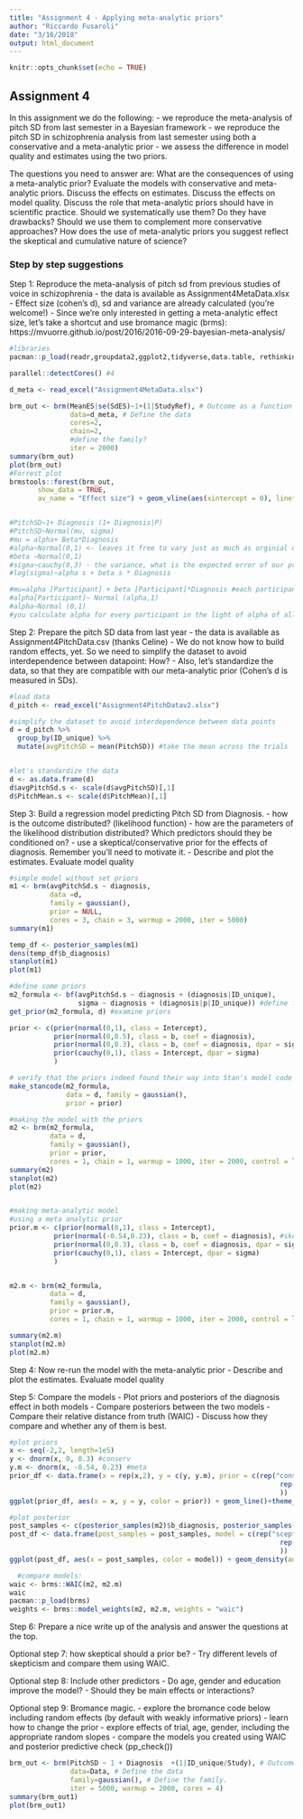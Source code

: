 ```yaml
---
title: "Assignment 4 - Applying meta-analytic priors"
author: "Riccardo Fusaroli"
date: "3/16/2018"
output: html_document
---
```


```r
knitr::opts_chunk$set(echo = TRUE)
```

## Assignment 4

In this assignment we do the following:
- we reproduce the meta-analysis of pitch SD from last semester in a Bayesian framework
- we reproduce the pitch SD in schizophrenia analysis from last semester using both a conservative and a meta-analytic prior
- we assess the difference in model quality and estimates using the two priors.

The questions you need to answer are: What are the consequences of using a meta-analytic prior? Evaluate the models with conservative and meta-analytic priors. Discuss the effects on estimates. Discuss the effects on model quality. Discuss the role that meta-analytic priors should have in scientific practice. Should we systematically use them? Do they have drawbacks? Should we use them to complement more conservative approaches? How does the use of meta-analytic priors you suggest reflect the skeptical and cumulative nature of science?

### Step by step suggestions

Step 1: Reproduce the meta-analysis of pitch sd from previous studies of voice in schizophrenia
- the data is available as Assignment4MetaData.xlsx
- Effect size (cohen's d), sd and variance are already calculated (you're welcome!)
- Since we're only interested in getting a meta-analytic effect size, let's take a shortcut and use bromance magic (brms): https://mvuorre.github.io/post/2016/2016-09-29-bayesian-meta-analysis/
```r
#libraries
pacman::p_load(readr,groupdata2,ggplot2,tidyverse,data.table, rethinking, metafor,lme4,brms, readxl, rstan)

parallel::detectCores() #4

d_meta <- read_excel("Assignment4MetaData.xlsx")

brm_out <- brm(MeanES|se(SdES)~1+(1|StudyRef), # Outcome as a function of the predictors as in lme4. 
               data=d_meta, # Define the data
               cores=2,
               chain=2,
               #define the family?
               iter = 2000)
summary(brm_out)
plot(brm_out)
#Forrest plot
brmstools::forest(brm_out,
       show_data = TRUE,
       av_name = "Effect size") + geom_vline(aes(xintercept = 0), linetype = "dashed")


#PitchSD~1+ Diagnosis (1+ Diagnosis|P)
#PitchSD~Normal(mu, sigma)
#mu = alpha+ Beta*Diagnosis
#alpha~Normal(0,1) <- leaves it free to vary just as much as orginial data
#beta ~Normal(0,1)
#sigma~cauchy(0,3) - the variance, what is the expected error of our prediction
#log(sigma)~alpha s + beta s * Diagnosis

#mu=alpha [Participant] + beta [Participant]*Diagnosis #each participant will have a different alpha and beta
#alpha[Participant]~ Normal (alpha,1)
#alpha~Normal (0,1)
#you calculate alpha for every participant in the light of alpha of all participant - you pullthem together like that
```


Step 2: Prepare the pitch SD data from last year
- the data is available as Assignment4PitchData.csv (thanks Celine)
- We do not know how to build random effects, yet. So we need to simplify the dataset to avoid interdependence between datapoint: How?
- Also, let's standardize the data, so that they are compatible with our meta-analytic prior (Cohen's d is measured in SDs).
```r
#load data
d_pitch <- read_excel("Assignment4PitchDatav2.xlsx")

#simplify the dataset to avoid interdependence between data points
d = d_pitch %>% 
  group_by(ID_unique) %>% 
  mutate(avgPitchSD = mean(PitchSD)) #take the mean across the trials


#let's standardize the data
d <- as.data.frame(d)
d$avgPitchSd.s <- scale(d$avgPitchSD)[,1]
d$PitchMean.s <- scale(d$PitchMean)[,1]

```



Step 3: Build a regression model predicting Pitch SD from Diagnosis.
- how is the outcome distributed? (likelihood function)
- how are the parameters of the likelihood distribution distributed? Which predictors should they be conditioned on?
- use a skeptical/conservative prior for the effects of diagnosis. Remember you'll need to motivate it.
- Describe and plot the estimates. Evaluate model quality

```r
#simple model without set priors 
m1 <- brm(avgPitchSd.s ~ diagnosis, 
          data =d,
          family = gaussian(),
          prior = NULL,
          cores = 3, chain = 3, warmup = 2000, iter = 5000)
summary(m1)

temp_df <- posterior_samples(m1)
dens(temp_df$b_diagnosis)
stanplot(m1)
plot(m1)

#define some priors          
m2_formula <- bf(avgPitchSd.s ~ diagnosis + (diagnosis|ID_unique), 
                 sigma ~ diagnosis + (diagnosis|p|ID_unique)) #define formula #?# log sigma?
get_prior(m2_formula, d) #examine priors

prior <- c(prior(normal(0,1), class = Intercept), 
           prior(normal(0,0.5), class = b, coef = diagnosis), 
           prior(normal(0,0.3), class = b, coef = diagnosis, dpar = sigma),
           prior(cauchy(0,1), class = Intercept, dpar = sigma) 
           )

# verify that the priors indeed found their way into Stan's model code
make_stancode(m2_formula,
              data = d, family = gaussian(),
              prior = prior)

#making the model with the priors
m2 <- brm(m2_formula, 
          data = d,
          family = gaussian(),
          prior = prior,
          cores = 1, chain = 1, warmup = 1000, iter = 2000, control = list(adapt_delta = 0.9))
summary(m2)
stanplot(m2)
plot(m2)


#making meta-analytic model
#using a meta analytic prior
prior.m <- c(prior(normal(0,1), class = Intercept), 
           prior(normal(-0.54,0.23), class = b, coef = diagnosis), #skeptical priors
           prior(normal(0,0.3), class = b, coef = diagnosis, dpar = sigma),
           prior(cauchy(0,1), class = Intercept, dpar = sigma) 
           )


m2.m <- brm(m2_formula, 
          data = d,
          family = gaussian(),
          prior = prior.m,
          cores = 1, chain = 1, warmup = 1000, iter = 2000, control = list(adapt_delta = 0.9))

summary(m2.m)
stanplot(m2.m)
plot(m2.m)

```


Step 4: Now re-run the model with the meta-analytic prior
- Describe and plot the estimates. Evaluate model quality

Step 5: Compare the models
- Plot priors and posteriors of the diagnosis effect in both models
- Compare posteriors between the two models
- Compare their relative distance from truth (WAIC)
- Discuss how they compare and whether any of them is best.
```r
#plot priors
x <- seq(-2,2, length=1e5)
y <- dnorm(x, 0, 0.3) #conserv
y.m <- dnorm(x, -0.54, 0.23) #meta
prior_df <- data.frame(x = rep(x,2), y = c(y, y.m), prior = c(rep("conservative", length(y)),
                                                                   rep("meta", length(y.m))
                                                                   ))
ggplot(prior_df, aes(x = x, y = y, color = prior)) + geom_line()+theme_classic()

#plot posterior
post_samples <- c(posterior_samples(m2)$b_diagnosis, posterior_samples(m2.m)$b_diagnosis)
post_df <- data.frame(post_samples = post_samples, model = c(rep("sceptical", 1000),
                                                                   rep("meta", 1000)
                                                                   ))
ggplot(post_df, aes(x = post_samples, color = model)) + geom_density(adjust = 1)+theme_classic()

  #compare models:
waic <- brms::WAIC(m2, m2.m)
waic
pacman::p_load(brms)
weights <- brms::model_weights(m2, m2.m, weights = "waic")
```


Step 6: Prepare a nice write up of the analysis and answer the questions at the top.

Optional step 7: how skeptical should a prior be?
- Try different levels of skepticism and compare them using WAIC.

Optional step 8: Include other predictors
- Do age, gender and education improve the model?
- Should they be main effects or interactions?

Optional step 9: Bromance magic.
- explore the bromance code below including random effects (by default with weakly informative priors)
- learn how to change the prior
- explore effects of trial, age, gender, including the appropriate random slopes
- compare the models you created using WAIC and posterior predictive check (pp_check())


```r

brm_out <- brm(PitchSD ~ 1 + Diagnosis  +(1|ID_unique/Study), # Outcome as a function of the predictors as in lme4. 
               data=Data, # Define the data
               family=gaussian(), # Define the family. 
               iter = 5000, warmup = 2000, cores = 4)
summary(brm_out1)
plot(brm_out1)

```

